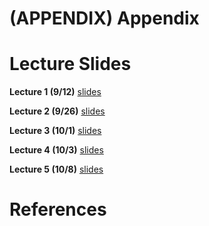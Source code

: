 # (APPENDIX) Appendix {-}

# Lecture Slides

**Lecture 1 (9/12)** [slides](./lectures/lecture01/lec01_slides.html)

**Lecture 2 (9/26)** [slides](./lectures/lecture02/lec02_slides.html)

**Lecture 3 (10/1)** [slides](./lectures/lecture03/lec03_slides.html)

**Lecture 4 (10/3)** [slides](./lectures/lecture04/lec04_slides.html)

**Lecture 5 (10/8)** [slides](./lectures/lecture05/lec05_slides.html)


# References {-}
